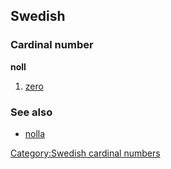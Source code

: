 ==Swedish==
===Cardinal number===
'''noll'''

#[[zero]]

===See also===
*[[nolla]]

[[Category:Swedish cardinal numbers]]
